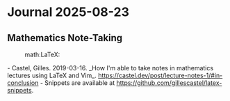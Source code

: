 = Journal 2025-08-23 =

== Mathematics Note-Taking ==
:math:LaTeX:

- Castel, Gilles. 2019-03-16. _How I'm able to take notes in mathematics lectures using LaTeX and Vim_. [[https://castel.dev/post/lecture-notes-1/#in-conclusion]]
- Snippets are available at [[https://github.com/gillescastel/latex-snippets]].
